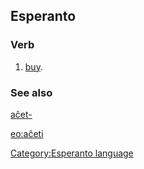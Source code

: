 ==Esperanto==
===Verb===
# [[buy]].

===See also===
[[aĉet-]]

[[eo:aĉeti]]

[[Category:Esperanto language]]